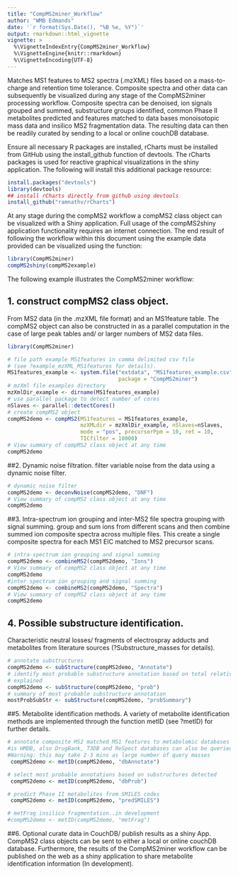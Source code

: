 ---
title: "CompMS2miner_Workflow"
author: "WMB Edmands"
date: '`r format(Sys.Date(), "%B %e, %Y")`'
output: rmarkdown::html_vignette
vignette: >
  %\VignetteIndexEntry{CompMS2miner_Workflow}
  %\VignetteEngine{knitr::rmarkdown}
  %\VignetteEncoding{UTF-8}
---

Matches MS1 features to MS2 spectra (.mzXML) files based on a 
mass-to-charge and retention time tolerance. Composite spectra and other data
can subsequently be visualized during any stage of the CompMS2miner
processing workflow. Composite spectra can be denoised, ion signals grouped 
and summed, substructure groups identified, common Phase II metabolites
predicted and features matched to data bases monoisotopic mass data 
and insilico MS2 fragmentation data.
The resulting data can then be readily curated by sending to a local or online
couchDB database. 

Ensure all necessary R packages are installed, rCharts must be installed from 
GitHub using the install_github function of devtools. The rCharts packages is
used for reactive graphical visualizations in the shiny application. 
The following will install this additional package resource:

```{r eval=FALSE}
install.packages("devtools")
library(devtools)
## install rCharts directly from github using devtools
install_github("ramnathv/rCharts")
```

At any stage during the compMS2 workflow a compMS2 class object can be visualized
with a Shiny application. Full usage of the compMS2shiny application functionality requires an internet connection.
The end result of following the workflow within this document using the example data provided can be visualized using the function:

```{r, eval=FALSE}
library(CompMS2miner)
compMS2shiny(compMS2example)
```
The following example illustrates the CompMS2miner workflow:

## 1. construct compMS2 class object.
From MS2 data (in the .mzXML file format) and an MS1feature table. The compMS2 object can also be constructed in as a parallel computation in the case of large peak tables and/ or larger numbers of MS2 data files.
```{r, include=F}
library(CompMS2miner)
```
```{r, collapse=TRUE}
# file path example MS1features in comma delimited csv file 
# (see ?example_mzXML_MS1features for details).
MS1features_example <- system.file("extdata", "MS1features_example.csv", 
                                   package = "CompMS2miner")
# mzXml file examples directory
mzXmlDir_example <- dirname(MS1features_example)
# use parallel package to detect number of cores
nSlaves <- parallel::detectCores()
# create compMS2 object
compMS2demo <- compMS2(MS1features = MS1features_example, 
                       mzXMLdir = mzXmlDir_example, nSlaves=nSlaves,
                       mode = "pos", precursorPpm = 10, ret = 10, 
                       TICfilter = 10000)
# View summary of compMS2 class object at any time 
compMS2demo
```

##2. Dynamic noise filtration.
filter variable noise from the data using a dynamic noise filter.
```{r, collapse=TRUE}
# dynamic noise filter
compMS2demo <- deconvNoise(compMS2demo, "DNF")
# View summary of compMS2 class object at any time 
compMS2demo 

```

##3. Intra-spectrum ion grouping and inter-MS2 file spectra grouping with signal summing.
group and sum ions from different scans and then combine summed ion composite spectra
across multiple files. This create a single composite spectra for each MS1 EIC
matched to MS2 precursor scans.
```{r, collapse=TRUE}
# intra-spectrum ion grouping and signal summing
compMS2demo <- combineMS2(compMS2demo, "Ions")
# View summary of compMS2 class object at any time 
compMS2demo
#inter spectrum ion grouping and signal summing
compMS2demo <- combineMS2(compMS2demo, "Spectra") 
# View summary of compMS2 class object at any time 
compMS2demo

```

## 4. Possible substructure identification. 
Characteristic neutral losses/ fragments of electrospray adducts and metabolites from literature sources (?Substructure_masses for details).
```{r, collapse=TRUE}
# annotate substructures
compMS2demo <- subStructure(compMS2demo, "Annotate")
# identify most probable substructure annotation based on total relative intensity
# explained
compMS2demo <- subStructure(compMS2demo, "prob")
# summary of most probable substructure annotation
mostProbSubStr <- subStructure(compMS2demo, "probSummary")

```

##5. Metabolite identification methods.
A variety of metabolite identification methods are implemented through the
function metID (see ?metID) for further details.
```{r, eval=FALSE, collapse=TRUE}
# annotate composite MS2 matched MS1 features to metabolomic databases (default
#is HMDB, also DrugBank, T3DB and ReSpect databases can also be queried).
#Warning: this may take 2-3 mins as large number of query masses
 compMS2demo <- metID(compMS2demo, "dbAnnotate")

# select most probable annotations based on substructures detected
 compMS2demo <- metID(compMS2demo, "dbProb")

# predict Phase II metabolites from SMILES codes
 compMS2demo <- metID(compMS2demo, "predSMILES")

# metFrag insilico fragmentation..in development
#compMS2demo <- metID(compMS2demo, "metFrag")

```

##6. Optional curate data in CouchDB/ publish results as a shiny App. 
CompMS2 class objects can be sent to either a local or online couchDB database.
Furthermore, the results of the CompMS2miner workflow can be published on the 
web as a shiny application to share metabolite identification information (In development).
